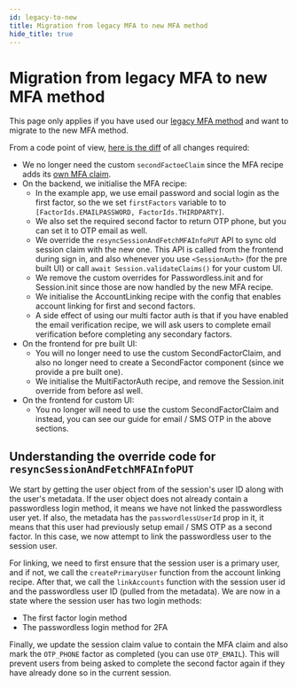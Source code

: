 ```yaml
---
id: legacy-to-new
title: Migration from legacy MFA to new MFA method
hide_title: true
---
```



<MFAPaidBanner />

# Migration from legacy MFA to new MFA method

This page only applies if you have used our [legacy MFA method](./legacy-method/how-it-works) and want to migrate to the new MFA method.

From a code point of view, [here is the diff](https://github.com/supertokens/supertokens-auth-react/commit/f96e11a527ccd9df71c25798c316dd3de770dde1) of all changes required:
- We no longer need the custom `secondFactoeClaim` since the MFA recipe adds its [own MFA claim](./important-concepts#how-are-auth-factors-marked-as-completed).
- On the backend, we initialise the MFA recipe:
    - In the example app, we use email password and social login as the first factor, so the we set `firstFactors` variable to to `[FactorIds.EMAILPASSWORD, FactorIds.THIRDPARTY]`.
    - We also set the required second factor to return OTP phone, but you can set it to OTP email as well.
    - We override the `resyncSessionAndFetchMFAInfoPUT` API to sync old session claim with the new one. This API is called from the frontend during sign in, and also whenever you use `<SessionAuth>` (for the pre built UI) or call `await Session.validateClaims()` for your custom UI.
    - We remove the custom overrides for Passwordless.init and for Session.init since those are now handled by the new MFA recipe.
    - We initialise the AccountLinking recipe with the config that enables account linking for first and second factors.
    - A side effect of using our multi factor auth is that if you have enabled the email verification recipe, we will ask users to complete email verification before completing any secondary factors.
- On the frontend for pre built UI:
    - You will no longer need to use the custom SecondFactorClaim, and also no longer need to create a SecondFactor component (since we provide a pre built one).
    - We initialise the MultiFactorAuth recipe, and remove the Session.init override from before asl well.
- On the frontend for custom UI:
    - You no longer will need to use the custom SecondFactorClaim and instead, you can see our guide for email / SMS OTP in the above sections.

## Understanding the override code for `resyncSessionAndFetchMFAInfoPUT`
We start by getting the user object from of the session's user ID along with the user's metadata. If the user object does not already contain a passwordless login method, it means we have not linked the passwordless user yet. If also, the metadata has the `passwordlessUserId` prop in it, it means that this user had previously setup email / SMS OTP as a second factor. In this case, we now attempt to link the passwordless user to the session user.

For linking, we need to first ensure that the session user is a primary user, and if not, we call the `createPrimaryUser` function from the account linking recipe. After that, we call the `linkAccounts` function with the session user id and the passwordless user ID (pulled from the metadata). We are now in a state where the session user has two login methods:
- The first factor login method
- The passwordless login method for 2FA

Finally, we update the session claim value to contain the MFA claim and also mark the `OTP_PHONE` factor as completed (you can use `OTP_EMAIL`). This will prevent users from being asked to complete the second factor again if they have already done so in the current session.
